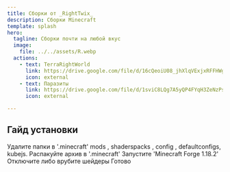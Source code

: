 ```yaml
---
title: Cборки от _RightTwix_
description: Сборки Minecraft
template: splash
hero:
  tagline: Сборки почти на любой вкус
  image:
    file: ../../assets/R.webp
  actions:
    - text: TerraRightWorld
      link: https://drive.google.com/file/d/16cQeoiU08_jhXlqVExjxRFFHWgXHc34U/view?usp=drive_link
      icon: external
    - text: Паразиты
      link: https://drive.google.com/file/d/1sviC8LQg7A5yQP4FYqH3ZeNzPsGKD_Sj/view?usp=drive_link
      icon: external

---
```



## Гайд установки

<CardGrid stagger>
	<Card title="1." icon="pencil">
                Удалите папки в '.minecraft' mods , 
                shaderspacks , config , defaultconfigs, kubejs.
	</Card>
	<Card title="2." icon="add-document">
		Распакуйте архив в '.minecraft'
	</Card>
	<Card title="3." icon="setting">
		Запустите 'Minecraft Forge 1.18.2'
	</Card>
	<Card title="4."  icon="open-book">
		Отключите либо врубите шейдеры
	</Card>
        <Card title="5."  icon="pencil">
		Готово
	</Card>
</CardGrid>
